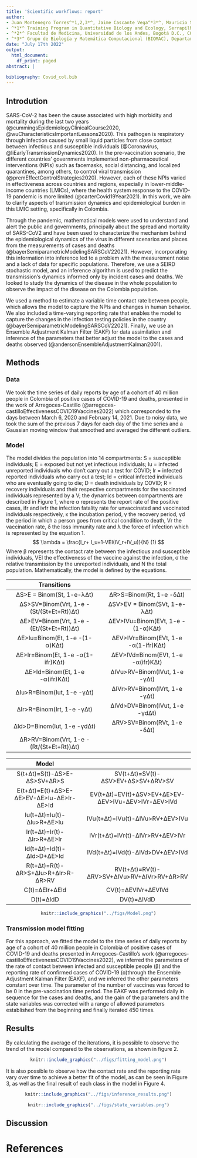 ```yaml
---
title: 'Scientific workflows: report'
author:
- Juan Montenegro Torres^*1,2,3*^, Jaime Cascante Vega^*3*^, Mauricio Santos Vega^*3*^
- ^*1*^ Training Program in Quantitative Biology and Ecology, Serrapilheira/ICTP-SAIFR, São Paulo, BR
- ^*2*^ Facultad de Medicina, Universidad de los Andes, Bogotá D.C., COL
- ^*3*^ Grupo de Biología y Matemática Computacional (BIOMAC), Departamento de Ingeniería Biomédica, Universidad de los Andes, Bogotá D.C., COL
date: "July 17th 2022"
output:
  html_document:
    df_print: paged
abstract: |
  
bibliography: Covid_col.bib
---
```


## Introdution

SARS-CoV-2 has been the cause associated with high morbidity and mortality during the last two years (@cummingsEpidemiologyClinicalCourse2020, @wuCharacteristicsImportantLessons2020). This pathogen is respiratory through infection caused by small liquid particles from close contact between infectious and susceptible individuals (@Coronavirus, @liEarlyTransmissionDynamics2020). In the pre-vaccination scenario, the different countries' governments implemented non-pharmaceutical interventions (NPIs) such as facemasks, social distancing, and localized quarantines, among others, to control viral transmission (@premEffectControlStrategies2020). However, each of these NPIs varied in effectiveness across countries and regions, especially in lower-middle-income countries (LMICs), where the health system response to the COVID-19 pandemic is more limited (@carterCovid19Year2021). In this work, we aim to clarify aspects of transmission dynamics and epidemiological burden in this LMIC setting, specifically in Colombia.

Through the pandemic, mathematical models were used to understand and alert the public and governments, principally about the spread and mortality of SARS-CoV2 and have been used to characterize the mechanism behind the epidemiological dynamics of the virus in different scenarios and places from the measurements of cases and deaths (@bayerSemiparametricModelingSARSCoV22021). However, incorporating this information into inference led to a problem with the measurement noise and a lack of data for specific populations. Therefore, we use a SEIRD stochastic model, and an inference algorithm is used to predict the transmission's dynamics informed only by incident cases and deaths. We looked to study the dynamics of the disease in the whole population to observe the impact of the disease on the Colombia population.

We used a method to estimate a variable time contact rate between people, which allows the model to capture the NPIs and changes in human behavior. We also included a time-varying reporting rate that enables the model to capture the changes in the infection testing policies in the country (@bayerSemiparametricModelingSARSCoV22021). Finally, we use an Ensemble Adjustment Kalman Filter (EAKF) for data assimilation and inference of the parameters that better adjust the model to the cases and deaths observed (@andersonEnsembleAdjustmentKalman2001).

## Methods
### Data
We took the time series of daily reports by age of a cohort of 40 million people in Colombia of positive cases of COVID-19 and deaths, presented in the work of Arregoces-Castillo (@arregoces-castilloEffectivenessCOVID19Vaccines2022) which corresponded to the days between March 6, 2020 and February 14, 2021. Due to noisy data, we took the sum of the previous 7 days for each day of the time series and a Gaussian moving window that smoothed and averaged the different outliers.

### Model
The model divides the population into 14 compartments: S = susceptible individuals; E = exposed but not yet infectious individuals; Iu = infected unreported individuals who don’t carry out a test for COVID; Ir = infected reported individuals who carry out a test; Id = critical infected individuals who are eventually going to die; D = death individuals by COVID; R = recovery individuals and their respective compartments for the vaccinated individuals represented by a V; the dynamics between compartments are described in Figure 1, where α represents the report rate of the positive cases, ifr and ivfr the infection fatality rate for unvaccinated and vaccinated individuals respectively, κ the incubation period, γ the recovery period, γd the period in which a person goes from critical condition to death, Vr the vaccination rate, δ the loss immunity rate and λ the force of infection which is represented by the equation 1.
$$
\lambda = \frac{I_r+ I_u+1-VEI(IV_r+IV_u)}{N}  (1)
$$
Where β represents the contact rate between the infectious and susceptible individuals, VEI the effectiveness of the vaccine against the infection, σ the relative transmission by the unreported individuals, and N the total population. Mathematically, the model is defined by the equations.

|                Transitions                |                                       |
|:-----------------------------------------:|:-------------------------------------:|
|         ΔS>E = Binom(St, 1-e-λΔt)        |       ΔR>S=Binom(Rt, 1-e -δΔt)       |
| ΔS>SV=Binom(Vrt, 1-e -(St/(St+Et+Rt))Δt) |     ΔSV>EV = Binom(SVt, 1-e-λΔt)     |
| ΔE>EV=Binom(Vrt, 1-e -(Et/(St+Et+Rt))Δt) |   ΔEV>IVu=Binom(EVt, 1-e -(1-α)ΚΔt)  |
|      ΔE>Iu=Binom(Et, 1-e -(1-α)ΚΔt)      | ΔEV>IVr=Binom(EVt, 1-e -α(1-ifr)ΚΔt) |
|     ΔE>Ir=Binom(Et, 1-e -α(1-ifr)ΚΔt)    |  ΔEV>IVd=Binom(EVt, 1-e -α(ifr)ΚΔt)  |
|      ΔE>Id=Binom(Et, 1-e -α(ifr)ΚΔt)     |     ΔIVu>RV=Binom(IVut, 1-e -γΔt)    |
|        ΔIu>R=Binom(Iut, 1-e -γΔt)        |     ΔIVr>RV=Binom(IVrt, 1-e -γΔt)    |
|        ΔIr>R=Binom(Irt, 1-e -γΔt)        |    ΔIVd>DV=Binom(IVut, 1-e -γdΔt)    |
|        ΔId>D=Binom(Iut, 1-e -γdΔt)       |      ΔRV>SV=Binom(RVt, 1-e -δΔt)     |
| ΔR>RV=Binom(Vrt, 1-e -(Rt/(St+Et+Rt))Δt) |                                       |

|               Model              |                                            |
|:--------------------------------:|:------------------------------------------:|
| S(t+Δt)=S(t)-ΔS>E-ΔS>SV+ΔR>S            | SV(t+Δt)=SV(t)-ΔSV>EV+ΔS>SV+ΔRV>SV                |
| E(t+Δt)=E(t)+ΔS>E-ΔE>EV-ΔE>Iu-ΔE>Ir-ΔE>Id | EV(t+Δt)=EV(t)+ΔSV>EV+ΔE>EV-ΔEV>IVu-ΔEV>IVr-ΔEV>IVd |
| Iu(t+Δt)=Iu(t)-ΔIu>R+ΔE>Iu             | IVu(t+Δt)=IVu(t)-ΔIVu>RV+ΔEV>IVu                 |
| Ir(t+Δt)=Ir(t)-ΔIr>R+ΔE>Ir             | IVr(t+Δt)=IVr(t)-ΔIVr>RV+ΔEV>IVr                 |
| Id(t+Δt)=Id(t)-ΔId>D+ΔE>Id             | IVd(t+Δt)=IVd(t)-ΔIVd>DV+ΔEV>IVd                 |
| R(t+Δt)=R(t)-ΔR>S+ΔIu>R+ΔIr>R-ΔR>RV      | RV(t+Δt)=RV(t)-ΔRV>SV+ΔIVu>RV+ΔIVr>RV+ΔR>RV        |
| C(t)=ΔEIr+ΔEId                     | CV(t)=ΔEVIVr+ΔEVIVd                          |
| D(t)=ΔIdD                          | DV(t)=ΔIVdD                                  |

<center>
```r
knitr::include_graphics("../figs/Model.png")
```
</center>

### Transmission model fitting
For this approach, we fitted the model to the time series of daily reports by age of a cohort of 40 million people in Colombia of positive cases of COVID-19 and deaths presented in Arregoces-Castillo's work (@arregoces-castilloEffectivenessCOVID19Vaccines2022), we inferred the parameters of the rate of contact between infected and susceptible people (β) and the reporting rate of confirmed cases of COVID-19 (ɑ)through the Ensemble Adjustment Kalman Filter (EAKF), and we inferred the other parameters constant over time. The parameter of the number of vaccines was forced to be 0 in the pre-vaccination time period. The EAKF was performed daily in sequence for the cases and deaths, and the gain of the parameters and the state variables was corrected with a range of allowed parameters established from the beginning and finally iterated 450 times.


## Results

By calculating the average of the iterations, it is possible to observe the trend of the model compared to the observations, as shown in figure 2.

<center>
```r
knitr::include_graphics("../figs/fitting_model.png")
```
</center>

It is also possible to observe how the contact rate and the reporting rate vary over time to achieve a better fit of the model, as can be seen in Figure 3, as well as the final result of each class in the model in Figure 4.

<center>
```r
knitr::include_graphics("../figs/inference_results.png")
```
</center>

<center>
```r
knitr::include_graphics("../figs/state_variables.png")
```
</center>

## Discussion



# References
<div id="refs"></div>

